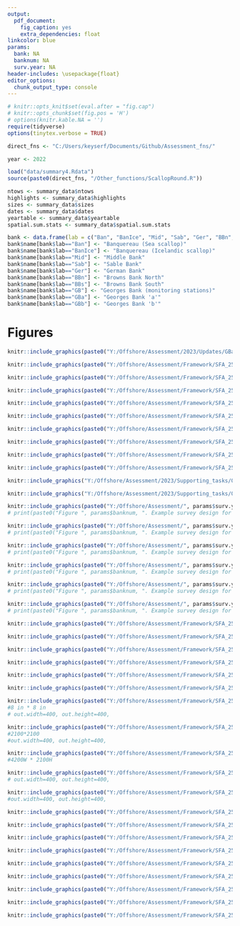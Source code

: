 ```yaml
---
output:
  pdf_document:
    fig_caption: yes
    extra_dependencies: float
linkcolor: blue
params:
  bank: NA
  banknum: NA
  surv.year: NA
header-includes: \usepackage{float}
editor_options:
  chunk_output_type: console
---
```


```r
# knitr::opts_knit$set(eval.after = "fig.cap")
# knitr::opts_chunk$set(fig.pos = 'H')
# options(knitr.kable.NA = '')
require(tidyverse)
options(tinytex.verbose = TRUE)

direct_fns <- "C:/Users/keyserf/Documents/Github/Assessment_fns/"

year <- 2022

load("data/summary4.Rdata")
source(paste0(direct_fns, "/Other_functions/ScallopRound.R"))

ntows <- summary_data$ntows
highlights <- summary_data$highlights
sizes <- summary_data$sizes
dates <- summary_data$dates
yeartable <- summary_data$yeartable
spatial.sum.stats <- summary_data$spatial.sum.stats

bank <- data.frame(lab = c("Ban", "BanIce", "Mid", "Sab", "Ger", "BBn", "BBs", "GB", "GBa", "GBb"), name=NA)
bank$name[bank$lab=="Ban"] <- "Banquereau (Sea scallop)"
bank$name[bank$lab=="BanIce"] <- "Banquereau (Icelandic scallop)"
bank$name[bank$lab=="Mid"] <- "Middle Bank"
bank$name[bank$lab=="Sab"] <- "Sable Bank"
bank$name[bank$lab=="Ger"] <- "German Bank"
bank$name[bank$lab=="BBn"] <- "Browns Bank North"
bank$name[bank$lab=="BBs"] <- "Browns Bank South"
bank$name[bank$lab=="GB"] <- "Georges Bank (monitoring stations)"
bank$name[bank$lab=="GBa"] <- "Georges Bank 'a'"
bank$name[bank$lab=="GBb"] <- "Georges Bank 'b'"

```

\clearpage

# Figures {-}

```r
knitr::include_graphics(paste0("Y:/Offshore/Assessment/2023/Updates/GBa/Figures_and_tables/",language, "/Offshore_banks.png"))
```

```r
knitr::include_graphics(paste0("Y:/Offshore/Assessment/Framework/SFA_25_26_2024/DataInputs/tac_", nickname, ".png"))
```

```r
knitr::include_graphics(paste0("Y:/Offshore/Assessment/Framework/SFA_25_26_2024/DataInputs/fishery_25_", nickname, ".png"))
```

```r
knitr::include_graphics(paste0("Y:/Offshore/Assessment/Framework/SFA_25_26_2024/DataInputs/fishery_26_", nickname, ".png"))
```

```r
knitr::include_graphics(paste0("Y:/Offshore/Assessment/Framework/SFA_25_26_2024/DataInputs/footprint_25_", nickname, ".png"))
```

```r
knitr::include_graphics(paste0("Y:/Offshore/Assessment/Framework/SFA_25_26_2024/DataInputs/footprint_26_", nickname, ".png"))
```

```r
knitr::include_graphics(paste0("Y:/Offshore/Assessment/Framework/SFA_25_26_2024/DataInputs/Port_sampling/timeseries_mw", fr, ".png"))
```

```r
knitr::include_graphics(paste0("Y:/Offshore/Assessment/Framework/SFA_25_26_2024/DataInputs/Port_sampling/boxplot_mw", fr, ".png"))
```

```r
knitr::include_graphics(paste0("Y:/Offshore/Assessment/Framework/SFA_25_26_2024/DataInputs/Port_sampling/mw_monthly", fr, ".png"))
```

```r
knitr::include_graphics(paste0("Y:/Offshore/Assessment/Framework/SFA_25_26_2024/DataInputs/Port_sampling/mw_monthly_box", fr, ".png"))
```



```r
knitr::include_graphics("Y:/Offshore/Assessment/2023/Supporting_tasks/Olex_transition_linear.png")
```

```r
knitr::include_graphics("Y:/Offshore/Assessment/2023/Supporting_tasks/Olex_transition_boxplot.png")
```




```r
knitr::include_graphics(paste0("Y:/Offshore/Assessment/", params$surv.year[1], "/Presentations/Survey_summary/", params$bank[1], "/survey_strata.png"))
# print(paste0("Figure ", params$banknum, ". Example survey design for ", params$bankname))
```

```r
knitr::include_graphics(paste0("Y:/Offshore/Assessment/", params$surv.year[2], "/Presentations/Survey_summary/", params$bank[2], "/survey_strata.png"))
# print(paste0("Figure ", params$banknum, ". Example survey design for ", params$bankname))
```

```r
knitr::include_graphics(paste0("Y:/Offshore/Assessment/", params$surv.year[3], "/Presentations/Survey_summary/", params$bank[3], "/survey_strata.png"))
# print(paste0("Figure ", params$banknum, ". Example survey design for ", params$bankname))
```

```r
knitr::include_graphics(paste0("Y:/Offshore/Assessment/", params$surv.year[4], "/Presentations/Survey_summary/", params$bank[4], "/survey_strata.png"))
# print(paste0("Figure ", params$banknum, ". Example survey design for ", params$bankname))
```

```r
knitr::include_graphics(paste0("Y:/Offshore/Assessment/", params$surv.year[5], "/Presentations/Survey_summary/", params$bank[5], "/survey_strata.png"))
# print(paste0("Figure ", params$banknum, ". Example survey design for ", params$bankname))
```

```r
knitr::include_graphics(paste0("Y:/Offshore/Assessment/", params$surv.year[6], "/Presentations/Survey_summary/", params$bank[6], "/survey_strata.png"))
# print(paste0("Figure ", params$banknum, ". Example survey design for ", params$bankname))
```




```r
knitr::include_graphics(paste0("Y:/Offshore/Assessment/Framework/SFA_25_26_2024/DataInputs/Port_sampling/Sab/timeseries_sh", fr, ".png"))
```

```r
knitr::include_graphics(paste0("Y:/Offshore/Assessment/Framework/SFA_25_26_2024/DataInputs/Port_sampling/Sab/proportion_boxplot", fr, ".png"))
```

```r
knitr::include_graphics(paste0("Y:/Offshore/Assessment/Framework/SFA_25_26_2024/DataInputs/Port_sampling/Sab/proportion_boxplot_ss", fr, ".png"))
```

```r
knitr::include_graphics(paste0("Y:/Offshore/Assessment/Framework/SFA_25_26_2024/DataInputs/Port_sampling/BBn/timeseries_sh", fr, ".png"))
```

```r
knitr::include_graphics(paste0("Y:/Offshore/Assessment/Framework/SFA_25_26_2024/DataInputs/Port_sampling/BBn/proportion_boxplot", fr, ".png"))
```

```r
knitr::include_graphics(paste0("Y:/Offshore/Assessment/Framework/SFA_25_26_2024/DataInputs/Port_sampling/BBn/proportion_boxplot_ss", fr, ".png"))
```




```r
knitr::include_graphics(paste0("Y:/Offshore/Assessment/Framework/SFA_25_26_2024/DataInputs/Ageing/Sab/fit_vb", fr, ".png"))
#8 in * 8 in
# out.width=400, out.height=400,
```

```r
knitr::include_graphics(paste0("Y:/Offshore/Assessment/Framework/SFA_25_26_2024/DataInputs/Ageing/Sab/resid_vb", fr, ".png"))
#2100*2100
#out.width=400, out.height=400,
```

```r
knitr::include_graphics(paste0("Y:/Offshore/Assessment/Framework/SFA_25_26_2024/DataInputs/Ageing/Sab/growth_vb", fr, ".png"))
#4200W * 2100H
```

```r
knitr::include_graphics(paste0("Y:/Offshore/Assessment/Framework/SFA_25_26_2024/DataInputs/Ageing/BBn/fit_vb", fr, ".png"))
# out.width=400, out.height=400,
```

```r
knitr::include_graphics(paste0("Y:/Offshore/Assessment/Framework/SFA_25_26_2024/DataInputs/Ageing/BBn/resid_vb", fr, ".png"))
#out.width=400, out.height=400,
```

```r
knitr::include_graphics(paste0("Y:/Offshore/Assessment/Framework/SFA_25_26_2024/DataInputs/Ageing/BBn/growth_vb", fr, ".png"))
```




```r
knitr::include_graphics(paste0("Y:/Offshore/Assessment/Framework/SFA_25_26_2024/DataInputs/timeseries_25_compare", fr, ".png"))
```

```r
knitr::include_graphics(paste0("Y:/Offshore/Assessment/Framework/SFA_25_26_2024/DataInputs/timeseries_26_compare", fr, ".png"))
```





```r
knitr::include_graphics(paste0("Y:/Offshore/Assessment/Framework/SFA_25_26_2024/DataInputs/timeseries_25_", nickname, fr, ".png"))
```


```r
knitr::include_graphics(paste0("Y:/Offshore/Assessment/Framework/SFA_25_26_2024/DataInputs/timeseries_26_", nickname, fr, ".png"))
```

```r
knitr::include_graphics(paste0("Y:/Offshore/Assessment/Framework/SFA_25_26_2024/DataInputs/clap_prop_25_", nickname, fr, ".png"))
```


```r
knitr::include_graphics(paste0("Y:/Offshore/Assessment/Framework/SFA_25_26_2024/DataInputs/clap_prop_26_", nickname, fr, ".png"))
```


```r
knitr::include_graphics(paste0("Y:/Offshore/Assessment/Framework/SFA_25_26_2024/DataInputs/cfts_25_", nickname, fr, ".png"))
```


```r
knitr::include_graphics(paste0("Y:/Offshore/Assessment/Framework/SFA_25_26_2024/DataInputs/cfts_26_", nickname, fr, ".png"))
```


